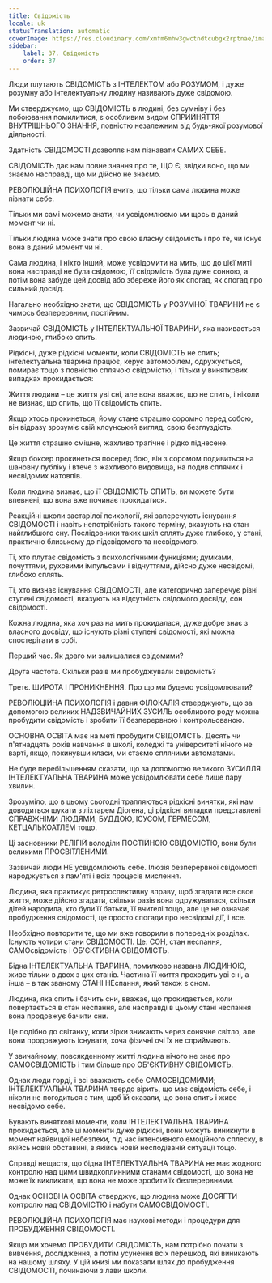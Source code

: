 ```yaml
---
title: Свідомість
locale: uk
statusTranslation: automatic
coverImage: https://res.cloudinary.com/xmfm6mhw3gwctndtcubgx2rptnae/image/upload/v1740337243/small_cover_educacion_fundamental_a051170f1c.webp
sidebar:
    label: 37. Свідомість
    order: 37
---
```

Люди плутають СВІДОМІСТЬ з ІНТЕЛЕКТОМ або РОЗУМОМ, і дуже розумну або інтелектуальну людину називають дуже свідомою.

Ми стверджуємо, що СВІДОМІСТЬ в людині, без сумніву і без побоювання помилитися, є особливим видом СПРИЙНЯТТЯ ВНУТРІШНЬОГО ЗНАННЯ, повністю незалежним від будь-якої розумової діяльності.

Здатність СВІДОМОСТІ дозволяє нам пізнавати САМИХ СЕБЕ.

СВІДОМІСТЬ дає нам повне знання про те, ЩО Є, звідки воно, що ми знаємо насправді, що ми дійсно не знаємо.

РЕВОЛЮЦІЙНА ПСИХОЛОГІЯ вчить, що тільки сама людина може пізнати себе.

Тільки ми самі можемо знати, чи усвідомлюємо ми щось в даний момент чи ні.

Тільки людина може знати про свою власну свідомість і про те, чи існує вона в даний момент чи ні.

Сама людина, і ніхто інший, може усвідомити на мить, що до цієї миті вона насправді не була свідомою, її свідомість була дуже сонною, а потім вона забуде цей досвід або збереже його як спогад, як спогад про сильний досвід.

Нагально необхідно знати, що СВІДОМІСТЬ у РОЗУМНОЇ ТВАРИНИ не є чимось безперервним, постійним.

Зазвичай СВІДОМІСТЬ у ІНТЕЛЕКТУАЛЬНОЇ ТВАРИНИ, яка називається людиною, глибоко спить.

Рідкісні, дуже рідкісні моменти, коли СВІДОМІСТЬ не спить; інтелектуальна тварина працює, керує автомобілем, одружується, помирає тощо з повністю сплячою свідомістю, і тільки у виняткових випадках прокидається:

Життя людини – це життя уві сні, але вона вважає, що не спить, і ніколи не визнає, що спить, що її свідомість спить.

Якщо хтось прокинеться, йому стане страшно соромно перед собою, він відразу зрозуміє свій клоунський вигляд, свою безглуздість.

Це життя страшно смішне, жахливо трагічне і рідко піднесене.

Якщо боксер прокинеться посеред бою, він з соромом подивиться на шановну публіку і втече з жахливого видовища, на подив сплячих і несвідомих натовпів.

Коли людина визнає, що її СВІДОМІСТЬ СПИТЬ, ви можете бути впевнені, що вона вже починає прокидатися.

Реакційні школи застарілої психології, які заперечують існування СВІДОМОСТІ і навіть непотрібність такого терміну, вказують на стан найглибшого сну. Послідовники таких шкіл сплять дуже глибоко, у стані, практично близькому до підсвідомого та несвідомого.

Ті, хто плутає свідомість з психологічними функціями; думками, почуттями, руховими імпульсами і відчуттями, дійсно дуже несвідомі, глибоко сплять.

Ті, хто визнає існування СВІДОМОСТІ, але категорично заперечує різні ступені свідомості, вказують на відсутність свідомого досвіду, сон свідомості.

Кожна людина, яка хоч раз на мить прокидалася, дуже добре знає з власного досвіду, що існують різні ступені свідомості, які можна спостерігати в собі.

Перший час. Як довго ми залишалися свідомими?

Друга частота. Скільки разів ми пробуджували свідомість?

Третє. ШИРОТА І ПРОНИКНЕННЯ. Про що ми будемо усвідомлювати?

РЕВОЛЮЦІЙНА ПСИХОЛОГІЯ і давня ФІЛОКАЛІЯ стверджують, що за допомогою великих НАДЗВИЧАЙНИХ ЗУСИЛЬ особливого роду можна пробудити свідомість і зробити її безперервною і контрольованою.

ОСНОВНА ОСВІТА має на меті пробудити СВІДОМІСТЬ. Десять чи п'ятнадцять років навчання в школі, коледжі та університеті нічого не варті, якщо, покинувши класи, ми стаємо сплячими автоматами.

Не буде перебільшенням сказати, що за допомогою великого ЗУСИЛЛЯ ІНТЕЛЕКТУАЛЬНА ТВАРИНА може усвідомлювати себе лише пару хвилин.

Зрозуміло, що в цьому сьогодні трапляються рідкісні винятки, які нам доводиться шукати з ліхтарем Діогена, ці рідкісні випадки представлені СПРАВЖНІМИ ЛЮДЯМИ, БУДДОЮ, ІСУСОМ, ГЕРМЕСОМ, КЕТЦАЛЬКОАТЛЕМ тощо.

Ці засновники РЕЛІГІЙ володіли ПОСТІЙНОЮ СВІДОМІСТЮ, вони були великими ПРОСВІТЛЕНИМИ.

Зазвичай люди НЕ усвідомлюють себе. Ілюзія безперервної свідомості народжується з пам'яті і всіх процесів мислення.

Людина, яка практикує ретроспективну вправу, щоб згадати все своє життя, може дійсно згадати, скільки разів вона одружувалася, скільки дітей народила, хто були її батьки, її вчителі тощо, але це не означає пробудження свідомості, це просто спогади про несвідомі дії, і все.

Необхідно повторити те, що ми вже говорили в попередніх розділах. Існують чотири стани СВІДОМОСТІ. Це: СОН, стан неспання, САМОсвідомість і ОБ'ЄКТИВНА СВІДОМІСТЬ.

Бідна ІНТЕЛЕКТУАЛЬНА ТВАРИНА, помилково названа ЛЮДИНОЮ, живе тільки в двох з цих станів. Частина її життя проходить уві сні, а інша – в так званому СТАНІ НЕспання, який також є сном.

Людина, яка спить і бачить сни, вважає, що прокидається, коли повертається в стан неспання, але насправді в цьому стані неспання вона продовжує бачити сни.

Це подібно до світанку, коли зірки зникають через сонячне світло, але вони продовжують існувати, хоча фізичні очі їх не сприймають.

У звичайному, повсякденному житті людина нічого не знає про САМОСВІДОМІСТЬ і тим більше про ОБ'ЄКТИВНУ СВІДОМІСТЬ.

Однак люди горді, і всі вважають себе САМОСВІДОМИМИ; ІНТЕЛЕКТУАЛЬНА ТВАРИНА твердо вірить, що має свідомість себе, і ніколи не погодиться з тим, щоб їй сказали, що вона спить і живе несвідомо себе.

Бувають виняткові моменти, коли ІНТЕЛЕКТУАЛЬНА ТВАРИНА прокидається, але ці моменти дуже рідкісні, вони можуть виникнути в момент найвищої небезпеки, під час інтенсивного емоційного сплеску, в якійсь новій обставині, в якійсь новій несподіваній ситуації тощо.

Справді нещастя, що бідна ІНТЕЛЕКТУАЛЬНА ТВАРИНА не має жодного контролю над цими швидкоплинними станами свідомості, що вона не може їх викликати, що вона не може зробити їх безперервними.

Однак ОСНОВНА ОСВІТА стверджує, що людина може ДОСЯГТИ контролю над СВІДОМІСТЮ і набути САМОСВІДОМОСТІ.

РЕВОЛЮЦІЙНА ПСИХОЛОГІЯ має наукові методи і процедури для ПРОБУДЖЕННЯ СВІДОМОСТІ.

Якщо ми хочемо ПРОБУДИТИ СВІДОМІСТЬ, нам потрібно почати з вивчення, дослідження, а потім усунення всіх перешкод, які виникають на нашому шляху. У цій книзі ми показали шлях до пробудження СВІДОМОСТІ, починаючи з лави школи.

